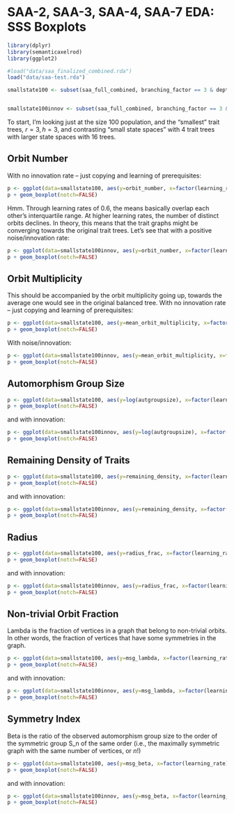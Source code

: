 # SAA-2, SAA-3, SAA-4, SAA-7 EDA:  SSS Boxplots #

```r
library(dplyr)
library(semanticaxelrod)
library(ggplot2)

#load("data/saa_finalized_combined.rda")
load("data/saa-test.rda")

smallstate100 <- subset(saa_full_combined, branching_factor == 3 & depth_factor == 3 & population_size == 100 & innovation_rate == 0 )


smallstate100innov <- subset(saa_full_combined, branching_factor == 3 & depth_factor == 3 & population_size == 100 & innovation_rate > 0 )

```

To start, I'm looking just at the size 100 population, and the "smallest" trait trees, $r=3, h=3$, and contrasting "small state spaces" with 4 trait trees with larger state spaces with 16 trees.  

## Orbit Number ##

With no innovation rate -- just copying and learning of prerequisites:

```r

p <- ggplot(data=smallstate100, aes(y=orbit_number, x=factor(learning_rate), fill=factor(num_trait_trees)))
p + geom_boxplot(notch=FALSE)

```

Hmm.  Through learning rates of 0.6, the means basically overlap each other's interquartile range.  At higher learning rates, the number of distinct orbits declines.  In theory, this means that the trait graphs might be converging towards the original trait trees.  Let's see that with a positive noise/innovation rate:

```r

p <- ggplot(data=smallstate100innov, aes(y=orbit_number, x=factor(learning_rate), fill=factor(num_trait_trees)))
p + geom_boxplot(notch=FALSE)

```


## Orbit Multiplicity ##

This should be accompanied by the orbit multiplicity going up, towards the average one would see in the original balanced tree.  With no innovation rate -- just copying and learning of prerequisites:

```r

p <- ggplot(data=smallstate100, aes(y=mean_orbit_multiplicity, x=factor(learning_rate), fill=factor(num_trait_trees)))
p + geom_boxplot(notch=FALSE)

```


With noise/innovation:

```r

p <- ggplot(data=smallstate100innov, aes(y=mean_orbit_multiplicity, x=factor(learning_rate), fill=factor(num_trait_trees)))
p + geom_boxplot(notch=FALSE)

```


## Automorphism Group Size ##


```r

p <- ggplot(data=smallstate100, aes(y=log(autgroupsize), x=factor(learning_rate), fill=factor(num_trait_trees)))
p + geom_boxplot(notch=FALSE)

```

and with innovation:


```r

p <- ggplot(data=smallstate100innov, aes(y=log(autgroupsize), x=factor(learning_rate), fill=factor(num_trait_trees)))
p + geom_boxplot(notch=FALSE)

```


## Remaining Density of Traits ##


```r

p <- ggplot(data=smallstate100, aes(y=remaining_density, x=factor(learning_rate), fill=factor(num_trait_trees)))
p + geom_boxplot(notch=FALSE)

```

and with innovation:


```r

p <- ggplot(data=smallstate100innov, aes(y=remaining_density, x=factor(learning_rate), fill=factor(num_trait_trees)))
p + geom_boxplot(notch=FALSE)

```

## Radius ##


```r

p <- ggplot(data=smallstate100, aes(y=radius_frac, x=factor(learning_rate), fill=factor(num_trait_trees)))
p + geom_boxplot(notch=FALSE)

```

and with innovation:


```r

p <- ggplot(data=smallstate100innov, aes(y=radius_frac, x=factor(learning_rate), fill=factor(num_trait_trees)))
p + geom_boxplot(notch=FALSE)

```


## Non-trivial Orbit Fraction ##

Lambda is the fraction of vertices in a graph that belong to non-trivial orbits.  In other words, the fraction of vertices that have some symmetries in the graph.  

```r

p <- ggplot(data=smallstate100, aes(y=msg_lambda, x=factor(learning_rate), fill=factor(num_trait_trees)))
p + geom_boxplot(notch=FALSE)

```

and with innovation:


```r

p <- ggplot(data=smallstate100innov, aes(y=msg_lambda, x=factor(learning_rate), fill=factor(num_trait_trees)))
p + geom_boxplot(notch=FALSE)

```

## Symmetry Index ##

Beta is the ratio of the observed automorphism group size to the order of the symmetric group S_n of the same order (i.e., the maximally symmetric graph with the same number of vertices, or $n!$)

```r

p <- ggplot(data=smallstate100, aes(y=msg_beta, x=factor(learning_rate), fill=factor(num_trait_trees)))
p + geom_boxplot(notch=FALSE)

```

and with innovation:


```r

p <- ggplot(data=smallstate100innov, aes(y=msg_beta, x=factor(learning_rate), fill=factor(num_trait_trees)))
p + geom_boxplot(notch=FALSE)

```





